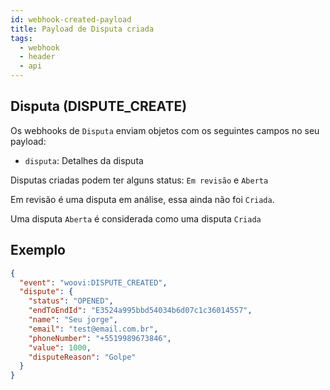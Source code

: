 ```yaml
---
id: webhook-created-payload
title: Payload de Disputa criada
tags:
  - webhook
  - header
  - api
---
```


## Disputa (DISPUTE_CREATE)

Os webhooks de `Disputa` enviam objetos com os seguintes campos no seu payload:

- `disputa`: Detalhes da disputa

Disputas criadas podem ter alguns status: `Em revisão` e `Aberta`

Em revisão é uma disputa em análise, essa ainda não foi `Criada`.

Uma disputa `Aberta` é considerada como uma disputa `Criada`

## Exemplo

```json
{
  "event": "woovi:DISPUTE_CREATED",
  "dispute": {
    "status": "OPENED",
    "endToEndId": "E3524a995bbd54034b6d07c1c36014557",
    "name": "Seu jorge",
    "email": "test@email.com.br",
    "phoneNumber": "+5519989673846",
    "value": 1000,
    "disputeReason": "Golpe"
  }
}
```
